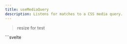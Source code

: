 ```yaml
---
title: useMediaQuery
description: Listens for matches to a CSS media query.
---
```



> resize for test

<Tabs>
    <TabItem label="Preview">
		<UseMediaQueryPreview client:load />
	</TabItem>
	<TabItem label="Usage">
	```svelte
	<script lang="ts">
        import { useMediaQuery } from "@feflow-ui/svelte"
        import { onDestroy } from "svelte"

        const isSm = $derived(useMediaQuery("max-width", "sm"))
        const isMd = $derived(useMediaQuery("max-width", "md"))
        const isCustom = $derived(useMediaQuery("max-width", "800px"))

        onDestroy(() => {
            isSm.destroy()
            isMd.destroy()
            isCustom.destroy()
        })
    </script>

    <h4>isSm: {isSm.value}</h4>
    <h4>isMd: {isMd.value}</h4>
    <h4>isCustom: {isCustom.value}</h4>
    ```
    </TabItem>

</Tabs>
